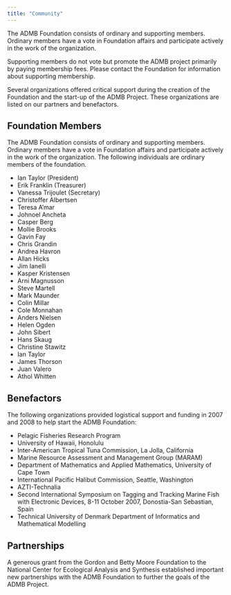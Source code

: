 ```yaml
---
title: "Community"
---
```


The ADMB Foundation consists of ordinary and supporting members. Ordinary members have a vote in Foundation affairs and participate actively in the work of the organization.

Supporting members do not vote but promote the ADMB project primarily by paying membership fees. Please contact the Foundation for information about supporting membership.

Several organizations offered critical support during the creation of the Foundation and the start-up of the ADMB Project. These organizations are listed on our partners and benefactors.

## Foundation Members
The ADMB Foundation consists of ordinary and supporting members. Ordinary members have a vote in Foundation affairs and participate actively in the work of the organization. The following individuals are ordinary members of the foundation.

* Ian Taylor (President)
* Erik Franklin (Treasurer)
* Vanessa Trijoulet (Secretary)
* Christoffer Albertsen
* Teresa A’mar
* Johnoel Ancheta
* Casper Berg
* Mollie Brooks
* Gavin Fay
* Chris Grandin
* Andrea Havron
* Allan Hicks
* Jim Ianelli
* Kasper Kristensen
* Arni Magnusson
* Steve Martell
* Mark Maunder
* Colin Millar
* Cole Monnahan
* Anders Nielsen
* Helen Ogden
* John Sibert
* Hans Skaug
* Christine Stawitz
* Ian Taylor
* James Thorson
* Juan Valero
* Athol Whitten

## Benefactors
The following organizations provided logistical support and funding in 2007 and 2008 to help start the ADMB Foundation:

* Pelagic Fisheries Research Program
* University of Hawaii, Honolulu
* Inter-American Tropical Tuna Commission, La Jolla, California
* Marine Resource Assessment and Management Group (MARAM)
* Department of Mathematics and Applied Mathematics, University of Cape Town
* International Pacific Halibut Commission, Seattle, Washington
* AZTI-Technalia
* Second International Symposium on Tagging and Tracking Marine Fish with Electronic Devices, 8-11 October 2007, Donostia-San Sebastian, Spain
* Technical University of Denmark Department of Informatics and Mathematical Modelling

## Partnerships
A generous grant from the Gordon and Betty Moore Foundation to the National Center for Ecological Analysis and Synthesis established important new partnerships with the ADMB Foundation to further the goals of the ADMB Project.
